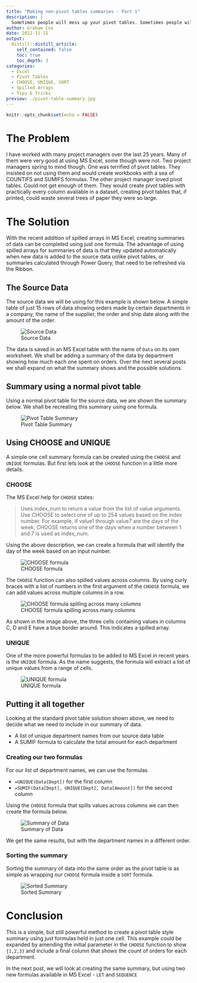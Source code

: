 ```yaml
---
title: "Making non-pivot tables summaries - Part 1"
description: |
  Sometimes people will mess up your pivot tables. Sometimes people will be terrified of pivot tables.
author: Graham Cox
date: 2022-11-15
output:
  distill::distill_article:
    self_contained: false
    toc: true
    toc_depth: 3
categories:
  - Excel
  - Pivot Tables
  - CHOOSE, UNIQUE, SORT
  - Spilled Arrays
  - Tips & Tricks
preview: ./pivot-table-summary.jpg
---
```



```r
knitr::opts_chunk$set(echo = FALSE)
```

```{=html}
<style>
d-article li {
margin-bottom: 2px
}

d-article code {
color: #595959;
font-size: 70%
}

</style>
```

# The Problem

I have worked with many project managers over the last 25 years. Many of them were very good at using MS Excel, some though were not. Two project managers spring to mind though. One was terrified of pivot tables. They insisted on not using them and would create workbooks with a sea of COUNTIFS and SUMIFS formulas. The other project manager loved pivot tables. Could not get enough of them. They would create pivot tables with practically every column available in a dataset, creating pivot tables that, if printed, could waste several trees of paper they were so large.

# The Solution

With the recent addition of spilled arrays in MS Excel, creating summaries of data can be completed using just one formula. The advantage of using spilled arrays for summaries of data is that they updated automatically when new data is added to the source data unlike pivot tables, or summaries calculated through Power Query, that need to be refreshed via the Ribbon.

## The Source Data

The source data we will be using for this example is shown below. A simple table of just 15 rows of data showing orders made by certain departments in a company, the name of the supplier, the order and ship date along with the amount of the order.

![Source Data](source-data.jpg)

The data is saved in an MS Excel table with the name of `Data` on its own worksheet. We shall be adding a summary of the data by department showing how much each one spent on orders. Over the next several posts we shall expand on what the summary shows and the possible solutions.

## Summary using a normal pivot table

Using a normal pivot table for the source data, we are shown the summary below. We shall be recreating this summary using one formula.

![Pivot Table Summary](pivot-table-summary.jpg)

## Using CHOOSE and UNIQUE

A simple one cell summary formula can be created using the `CHOOSE` and `UNIQUE` formulas. But first lets look at the `CHOOSE` function in a little more details.

### CHOOSE

The MS Excel help for `CHOOSE` states: 

> Uses index_num to return a value from the list of value arguments. Use CHOOSE to select one of up to 254 values based on the index number. For example, if value1 through value7 are the days of the week, CHOOSE returns one of the days when a number between 1 and 7 is used as index_num.


Using the above description, we can create a formula that will identify the day of the week based on an input number.


![CHOOSE formula](choose-example.jpg)


The `CHOOSE` function can also spilled values across columns. By using curly braces with a list of numbers in the first argument of the `CHOOSE` formula, we can add values across multiple columns in a row.

![CHOOSE formula spilling across many columns](choose-spilled.jpg)

As shown in the image above, the three cells containing values in columns C, D and E have a blue border around. This indicates a spilled array.

### UNIQUE

One of the more powerful formulas to be added to MS Excel in recent years is the `UNIQUE` formula. As the name suggests, the formula will extract a list of unique values from a range of cells. 

![UNIQUE formula](unique.jpg)

## Putting it all together

Looking at the standard pivot table solution shown above, we need to decide what we need to include in our summary of data.

- A list of unique department names from our source data table
- A SUMIF formula to calculate the total amount for each department

### Creating our two formulas

For our list of department names, we can use the formulas

- `=UNIQUE(Data[Dept])` for the first column
- `=SUMIF(Data[Dept], UNIQUE[Dept], Data[Amount])` for the second column

Using the `CHOOSE` formula that spills values across columns we can then create the formula below.

![Summary of Data](choose-summary.jpg)

We get the same results, but with the department names in a different order.

### Sorting the summary

Sorting the summary of data into the same order as the pivot table is as simple as wrapping our `CHOOSE` formula inside a `SORT` formula.

![Sorted Summary](sorted-choose.jpg)

# Conclusion

This is a simple, but still powerful method to create a pivot table style summary using just formulas held in just one cell. This example could be expanded by amending the initial parameter in the `CHOOSE` function to show `{1,2,3}` and include a final column that shows the count of orders for each department.

In the next post, we will look at creating the same summary, but using two new formulas available in MS Excel - `LET` and `SEQUENCE`



